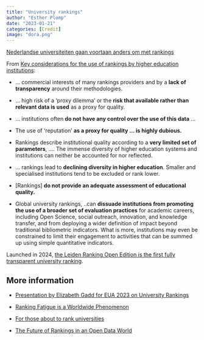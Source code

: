 ```yaml
---
title: "University rankings"
author: "Esther Plomp"
date: "2023-01-21"
categories: [Credit]
image: "dora.png"
---
```


[Nederlandse universiteiten gaan voortaan anders om met rankings](https://www.universiteitenvannederland.nl/nl_NL/nieuws-detail/nieuwsbericht/915-p-nederlandse-universiteiten-gaan-voortaan-anders-om-met-rankings-p.html)

From [Key considerations for the use of rankings by higher education institutions](https://recognitionrewards.nl/2023/10/19/key-considerations-for-the-use-of-rankings-by-higher-education-institutions/):

-   ... commercial interests of many rankings providers and by a **lack of transparency** around their methodologies.

-   ... high risk of a 'proxy dilemma' or the **risk that available rather than relevant data is used** as a proxy for quality.

-   ... institutions often **do not have any control over the use of this data** ...

-   The use of 'reputation' **as a proxy for quality ... is highly dubious.**

-   Rankings describe institutional quality according to a **very limited set of parameters**, .... The immense diversity of higher education systems and institutions can neither be accounted for nor reflected.

-   ... rankings lead to **declining diversity in higher education**. Smaller and specialised institutions tend to be excluded or rank lower.

-   \[Rankings\] **do not provide an adequate assessment of educational quality.**

-   Global university rankings, ..can **dissuade institutions from promoting the use of a broader set of evaluation practices** for academic careers, including Open Science, social outreach, innovation, and knowledge transfer, and from deploying a wider definition of impact beyond traditional bibliometric indicators. What is more, institutions may even be constrained to limit their engagement to activities that can be summed up using simple quantitative indicators.

Launched in 2024, [the Leiden Ranking Open Edition is the first fully transparent university ranking](https://www.leidenmadtrics.nl/articles/introducing-the-leiden-ranking-open-edition).

## **More information**

-   [Presentation by Elizabeth Gadd for EUA 2023 on University Rankings](https://www.youtube.com/watch?v=QaF6gI4ijC0)

-   [Ranking Fatigue is a Worldwide Phenomenon](https://blogs.berkeley.edu/2023/05/08/ranking-fatigue-is-a-worldwide-phenomenon/)

-   [For those about to rank universities](https://wonkhe.com/blogs/for-those-about-to-rank-universities/)

-   [The Future of Rankings in an Open Data World](https://www.youtube.com/watch?v=XvhiGkuXpH8)
